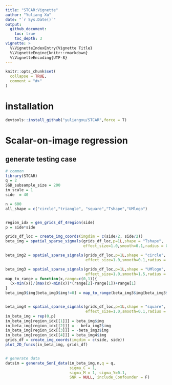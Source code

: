 ```yaml
---
title: "STCAR:Vignette"
author: "Yuliang Xu"
date: "`r Sys.Date()`"
output: 
  github_document:
    toc: true
    toc_depth: 3
vignette: >
  %\VignetteIndexEntry{Vignette Title}
  %\VignetteEngine{knitr::rmarkdown}
  %\VignetteEncoding{UTF-8}
---
```


```r
knitr::opts_chunk$set(
  collapse = TRUE,
  comment = "#>"
)

```

# installation

```r
devtools::install_github("yuliangxu/STCAR",force = T)
```

# Scalar-on-image regression

## generate testing case

```r
# common
library(STCAR)
q = 2
SGD_subsample_size = 200
in_scale = 1
side  = 40

n = 600
all_shape = c("circle","triangle", "square","Tshape","UMlogo")


region_idx = gen_grids_df_4region(side)
p = side*side

grids_df_loc = create_img_coords(imgdim = c(side/2, side/2))
beta_img = spatial_sparse_signals(grids_df_loc,p=1L,shape = "Tshape",
                                  effect_size=1.0,smooth=0.1,radius = 0.3)

beta_img2 = spatial_sparse_signals(grids_df_loc,p=1L,shape = "circle",
                                   effect_size=1.0,smooth=0.1,radius = 0.5)

beta_img3 = spatial_sparse_signals(grids_df_loc,p=1L,shape = "UMlogo",
                                   effect_size=1.0,smooth=1.5,radius = 0.3)
map_to_range = function(x,range=c(0,1)){
  (x-min(x))/(max(x)-min(x))*(range[2]-range[1])+range[1]
}
beta_img3$img[beta_img3$img!=0] = map_to_range(beta_img3$img[beta_img3$img!=0], range = c(0.2,1))


beta_img4 = spatial_sparse_signals(grids_df_loc,p=1L,shape = "square",
                                   effect_size=1.0,smooth=0.1,radius = 0.3)
in_beta_img = rep(0,p)
in_beta_img[region_idx[[1]]] = beta_img$img
in_beta_img[region_idx[[2]]] = - beta_img2$img
in_beta_img[region_idx[[3]]] = -beta_img3$img
in_beta_img[region_idx[[4]]] = beta_img4$img
grids_df = create_img_coords(imgdim = c(side, side))
plot_2D_funcs(in_beta_img, grids_df)


# generate data
datsim = generate_SonI_data(in_beta_img,n,q = q,
                            sigma_C = 1,
                            sigma_M = 1, sigma_Y=0.1,
                            SNR = NULL, include_Confounder = F)
```

